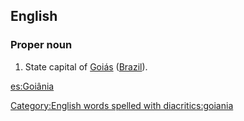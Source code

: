 ==English==

===Proper noun===
{{en-proper noun}}

# State capital of [[Goiás]] ([[Brazil]]).

[[Category:English words spelled with diacritics:goiania]]

[[es:Goiânia]]